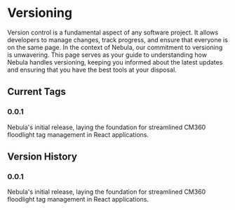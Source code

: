 # Versioning

Version control is a fundamental aspect of any software project. It allows developers to manage changes, track progress, and ensure that everyone is on the same page. In the context of Nebula, our commitment to versioning is unwavering. This page serves as your guide to understanding how Nebula handles versioning, keeping you informed about the latest updates and ensuring that you have the best tools at your disposal.

## Current Tags

### 0.0.1

Nebula's initial release, laying the foundation for streamlined CM360 floodlight tag management in React applications.

## Version History

### 0.0.1

Nebula's initial release, laying the foundation for streamlined CM360 floodlight tag management in React applications.
